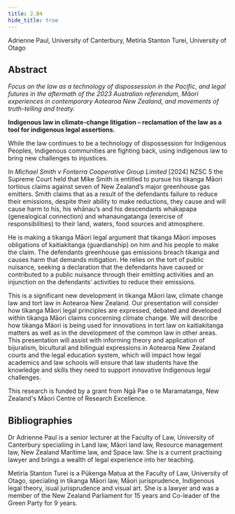 ```yaml
---
title: 2.B4
hide_title: true
---
```


<AbstractHeader sKey='id2_B4'>
Adrienne Paul, University of Canterbury, Metiria Stanton Turei, University of Otago
</AbstractHeader>

## Abstract
*Focus on the law as a technology of dispossession in the Pacific, and legal futures in the aftermath of the 2023 Australian referendum, Mãori experiences in contemporary Aotearoa New Zealand, and movements of truth-telling and treaty.*

**Indigenous law in climate-change litigation – reclamation of the law as a tool for indigenous legal assertions.**

While the law continues to be a technology of dispossession for Indigenous Peoples, Indigenous communities are fighting back, using indigenous law to bring new challenges to injustices.

In *Michael Smith v Fonterra Cooperative Group Limited* [2024] NZSC 5 the Supreme Court held that Mike Smith is entitled to pursue his tikanga Māori tortious claims against seven of New Zealand’s major greenhouse gas emitters. Smith claims that as a result of the defendants failure to reduce their emissions, despite their ability to make reductions, they cause and will cause harm to his, his whānau’s and his descendants whakapapa (genealogical connection) and whanaungatanga (exercise of responsibilities) to their land, waters, food sources and atmosphere. 

He is making a tikanga Māori legal argument that tikanga Māori imposes obligations of kaitiakitanga (guardianship) on him and his people to make the claim. The defendants greenhouse gas emissions breach tikanga and causes harm that demands mitigation. He relies on the tort of public nuisance, seeking a declaration that the defendants have caused or contributed to a public nuisance through their emitting activities and an injunction  on the defendants’ activities to reduce their emissions.

This is a significant new development in tikanga Māori law, climate change law and tort law in Aotearoa New Zealand.  Our presentation will consider how tikanga Māori legal principles are expressed, debated and developed within tikanga Māori claims concerning climate change. We will describe how tikanga Māori is being used for innovations in tort law on kaitiakitanga matters as well as in the development of the common law in other areas. This presentation will assist with informing theory and application of bijuralism, bicultural and bilingual expressions in Aotearoa New Zealand courts and the legal education system, which will impact how legal academics and law schools will ensure that law students have the knowledge and skills they need to support innovative Indigenous legal challenges.

This research is funded by a grant from Ngā Pae o te Maramatanga, New Zealand's Māori Centre of Research Excellence.

## Bibliographies
Dr Adrienne Paul is a senior lecturer at the Faculty of Law, University of Canterbury specialiing in Land law, Māori land law, Resource management law, New Zealand Maritime law, and Space law. She is a current practising lawyer and brings a wealth of legal experience into her teaching.

Metiria Stanton Turei is a Pūkenga Matua at the Faculty of Law, University of Otago, specialing in tikanga Māori law, Māori jurisprudence, Indigenous legal theory,  isual jurisprudence and visual art. She is a lawyer and was a member of the New Zealand Parliament for 15 years and Co-leader of the Green Party for 9 years. 
